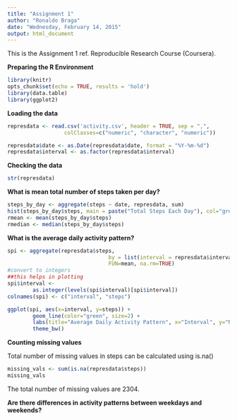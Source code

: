 ```yaml
---
title: "Assignment 1"
author: "Ronaldo Braga"
date: "Wednesday, February 14, 2015"
output: html_document
---
```


This is the Assignment 1 ref. Reproducible Research Course (Coursera). 

**Preparing the R Environment**

```r
library(knitr)
opts_chunk$set(echo = TRUE, results = 'hold')
library(data.table)
library(ggplot2)

```

__Loading the data__


```r
represdata <- read.csv('activity.csv', header = TRUE, sep = ",",
                  colClasses=c("numeric", "character", "numeric"))

represdata$date <- as.Date(represdata$date, format = "%Y-%m-%d")
represdata$interval <- as.factor(represdata$interval)

```

__Checking the data__

```r
str(represdata)
```

**What is mean total number of steps taken per day?**

```r
steps_by_day <- aggregate(steps ~ date, represdata, sum)
hist(steps_by_day$steps, main = paste("Total Steps Each Day"), col="green", xlab="Number of Steps")
rmean <- mean(steps_by_day$steps)
rmedian <- median(steps_by_day$steps)

```

**What is the average daily activity pattern?**

```r

spi <- aggregate(represdata$steps, 
                                by = list(interval = represdata$interval),
                                FUN=mean, na.rm=TRUE)
#convert to integers
##this helps in plotting
spi$interval <- 
        as.integer(levels(spi$interval)[spi$interval])
colnames(spi) <- c("interval", "steps")

ggplot(spi, aes(x=interval, y=steps)) +   
        geom_line(color="green", size=2) +  
        labs(title="Average Daily Activity Pattern", x="Interval", y="Number of steps") +  
        theme_bw()


```

**Counting missing values**

Total number of missing values in steps can be calculated using is.na() 
```r
missing_vals <- sum(is.na(represdata$steps))
missing_vals
```

The total number of  missing values are 2304.


**Are there differences in activity patterns between weekdays and weekends?**

```r


```